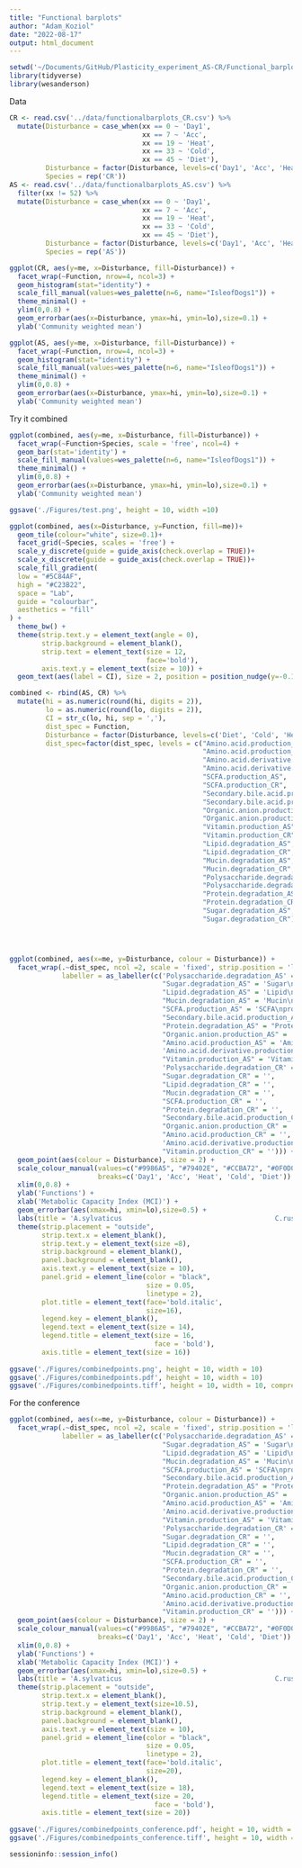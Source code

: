 ```yaml
---
title: "Functional barplots"
author: "Adam_Koziol"
date: "2022-08-17"
output: html_document
---
```


```r
setwd('~/Documents/GitHub/Plasticity_experiment_AS-CR/Functional_barplots/')
library(tidyverse)
library(wesanderson)
```
Data
```r
CR <- read.csv('../data/functionalbarplots_CR.csv') %>%
  mutate(Disturbance = case_when(xx == 0 ~ 'Day1',
                                 xx == 7 ~ 'Acc',
                                 xx == 19 ~ 'Heat',
                                 xx == 33 ~ 'Cold',
                                 xx == 45 ~ 'Diet'),
         Disturbance = factor(Disturbance, levels=c('Day1', 'Acc', 'Heat', 'Cold', 'Diet')),
         Species = rep('CR'))
AS <- read.csv('../data/functionalbarplots_AS.csv') %>%
  filter(xx != 52) %>%
  mutate(Disturbance = case_when(xx == 0 ~ 'Day1',
                                 xx == 7 ~ 'Acc',
                                 xx == 19 ~ 'Heat',
                                 xx == 33 ~ 'Cold',
                                 xx == 45 ~ 'Diet'),
         Disturbance = factor(Disturbance, levels=c('Day1', 'Acc', 'Heat', 'Cold', 'Diet')),
         Species = rep('AS'))
```

```r
ggplot(CR, aes(y=me, x=Disturbance, fill=Disturbance)) +
  facet_wrap(~Function, nrow=4, ncol=3) +
  geom_histogram(stat="identity") +
  scale_fill_manual(values=wes_palette(n=6, name="IsleofDogs1")) +
  theme_minimal() +
  ylim(0,0.8) +
  geom_errorbar(aes(x=Disturbance, ymax=hi, ymin=lo),size=0.1) +
  ylab('Community weighted mean')
```
```r
ggplot(AS, aes(y=me, x=Disturbance, fill=Disturbance)) +
  facet_wrap(~Function, nrow=4, ncol=3) +
  geom_histogram(stat="identity") +
  scale_fill_manual(values=wes_palette(n=6, name="IsleofDogs1")) +
  theme_minimal() +
  ylim(0,0.8) +
  geom_errorbar(aes(x=Disturbance, ymax=hi, ymin=lo),size=0.1) +
  ylab('Community weighted mean')
```
Try it combined
```r


ggplot(combined, aes(y=me, x=Disturbance, fill=Disturbance)) +
  facet_wrap(~Function+Species, scale = 'free', ncol=4) +
  geom_bar(stat='identity') +
  scale_fill_manual(values=wes_palette(n=6, name="IsleofDogs1")) +
  theme_minimal() +
  ylim(0,0.8) +
  geom_errorbar(aes(x=Disturbance, ymax=hi, ymin=lo),size=0.1) +
  ylab('Community weighted mean')

ggsave('./Figures/test.png', height = 10, width =10)
```


```r
ggplot(combined, aes(x=Disturbance, y=Function, fill=me))+
  geom_tile(colour="white", size=0.1)+
  facet_grid(~Species, scales = 'free') +
  scale_y_discrete(guide = guide_axis(check.overlap = TRUE))+
  scale_x_discrete(guide = guide_axis(check.overlap = TRUE))+
  scale_fill_gradient(
  low = "#5C84AF",
  high = "#C23B22",
  space = "Lab",
  guide = "colourbar",
  aesthetics = "fill"
) +
  theme_bw() +
  theme(strip.text.y = element_text(angle = 0),
        strip.background = element_blank(),
        strip.text = element_text(size = 12,
                                  face='bold'),
        axis.text.y = element_text(size = 10)) +
  geom_text(aes(label = CI), size = 2, position = position_nudge(y=-0.1))
```

```r

combined <- rbind(AS, CR) %>%
  mutate(hi = as.numeric(round(hi, digits = 2)),
         lo = as.numeric(round(lo, digits = 2)),
         CI = str_c(lo, hi, sep = ','),
         dist_spec = Function,
         Disturbance = factor(Disturbance, levels=c('Diet', 'Cold', 'Heat', 'Acc', 'Day1')),
         dist_spec=factor(dist_spec, levels = c("Amino.acid.production_AS",
                                                "Amino.acid.production_CR",
                                                "Amino.acid.derivative.production_AS",
                                                "Amino.acid.derivative.production_CR",
                                                "SCFA.production_AS",
                                                "SCFA.production_CR",
                                                "Secondary.bile.acid.production_AS",
                                                "Secondary.bile.acid.production_CR",
                                                "Organic.anion.production_AS",
                                                "Organic.anion.production_CR",
                                                "Vitamin.production_AS",
                                                "Vitamin.production_CR",
                                                "Lipid.degradation_AS",
                                                "Lipid.degradation_CR",
                                                "Mucin.degradation_AS",
                                                "Mucin.degradation_CR",
                                                "Polysaccharide.degradation_AS",
                                                "Polysaccharide.degradation_CR",
                                                "Protein.degradation_AS",
                                                "Protein.degradation_CR",
                                                "Sugar.degradation_AS",
                                                "Sugar.degradation_CR")))




ggplot(combined, aes(x=me, y=Disturbance, colour = Disturbance)) +
  facet_wrap(.~dist_spec, ncol =2, scale = 'fixed', strip.position = 'left',
             labeller = as_labeller(c('Polysaccharide.degradation_AS' = 'Polysaccharide\ndegradation',
                                      "Sugar.degradation_AS" = 'Sugar\ndegradation',
                                      "Lipid.degradation_AS" = 'Lipid\ndegradation',
                                      "Mucin.degradation_AS" = 'Mucin\ndegradation',
                                      "SCFA.production_AS" = 'SCFA\nproduction',
                                      "Secondary.bile.acid.production_AS" = "Secondary\nbile acid\nproduction",
                                      "Protein.degradation_AS" = "Protein\ndegradation",
                                      "Organic.anion.production_AS" = 'Organic anion\nproduction',
                                      "Amino.acid.production_AS" = 'Amino acid\nproduction',
                                      'Amino.acid.derivative.production_AS' = 'Amino acid\nderivative\nproduction',
                                      "Vitamin.production_AS" = 'Vitamin\nproduction',
                                      'Polysaccharide.degradation_CR' = '',
                                      "Sugar.degradation_CR" = '',
                                      "Lipid.degradation_CR" = '',
                                      "Mucin.degradation_CR" = '',
                                      "SCFA.production_CR" = '',
                                      "Protein.degradation_CR" = '',
                                      "Secondary.bile.acid.production_CR" = "",
                                      "Organic.anion.production_CR" = '',
                                      "Amino.acid.production_CR" = '',
                                      'Amino.acid.derivative.production_CR' = '',
                                      "Vitamin.production_CR" = ''))) +
  geom_point(aes(colour = Disturbance), size = 2) +
  scale_colour_manual(values=c("#9986A5", "#79402E", "#CCBA72", "#0F0D0E", "#a9a9a9"), 
                      breaks=c('Day1', 'Acc', 'Heat', 'Cold', 'Diet')) +
  xlim(0,0.8) +
  ylab('Functions') +
  xlab('Metabolic Capacity Index (MCI)') +
  geom_errorbar(aes(xmax=hi, xmin=lo),size=0.5) +
  labs(title = 'A.sylvaticus                                      C.russula') +
  theme(strip.placement = "outside",
        strip.text.x = element_blank(),
        strip.text.y = element_text(size =8),
        strip.background = element_blank(),
        panel.background = element_blank(),
        axis.text.y = element_text(size = 10),
        panel.grid = element_line(color = "black",
                                  size = 0.05,
                                  linetype = 2),
        plot.title = element_text(face='bold.italic',
                                  size=16),
        legend.key = element_blank(),
        legend.text = element_text(size = 14),
        legend.title = element_text(size = 16,
                                    face = 'bold'),
        axis.title = element_text(size = 16))
  
ggsave('./Figures/combinedpoints.png', height = 10, width = 10)
ggsave('./Figures/combinedpoints.pdf', height = 10, width = 10)
ggsave('./Figures/combinedpoints.tiff', height = 10, width = 10, compression = 'lzw')
```
For the conference
```r
ggplot(combined, aes(x=me, y=Disturbance, colour = Disturbance)) +
  facet_wrap(.~dist_spec, ncol =2, scale = 'fixed', strip.position = 'left',
             labeller = as_labeller(c('Polysaccharide.degradation_AS' = 'Polysacc-\nharide\ndegradation',
                                      "Sugar.degradation_AS" = 'Sugar\ndegradation',
                                      "Lipid.degradation_AS" = 'Lipid\ndegradation',
                                      "Mucin.degradation_AS" = 'Mucin\ndegradation',
                                      "SCFA.production_AS" = 'SCFA\nproduction',
                                      "Secondary.bile.acid.production_AS" = "Secondary\nbile acid\nproduction",
                                      "Protein.degradation_AS" = "Protein\ndegradation",
                                      "Organic.anion.production_AS" = 'Organic \nanion\nproduction',
                                      "Amino.acid.production_AS" = 'Amino acid\nproduction',
                                      'Amino.acid.derivative.production_AS' = 'Amino acid\nderivative\nproduction',
                                      "Vitamin.production_AS" = 'Vitamin\nproduction',
                                      'Polysaccharide.degradation_CR' = '',
                                      "Sugar.degradation_CR" = '',
                                      "Lipid.degradation_CR" = '',
                                      "Mucin.degradation_CR" = '',
                                      "SCFA.production_CR" = '',
                                      "Protein.degradation_CR" = '',
                                      "Secondary.bile.acid.production_CR" = "",
                                      "Organic.anion.production_CR" = '',
                                      "Amino.acid.production_CR" = '',
                                      'Amino.acid.derivative.production_CR' = '',
                                      "Vitamin.production_CR" = ''))) +
  geom_point(aes(colour = Disturbance), size = 2) +
  scale_colour_manual(values=c("#9986A5", "#79402E", "#CCBA72", "#0F0D0E", "#a9a9a9"), 
                      breaks=c('Day1', 'Acc', 'Heat', 'Cold', 'Diet')) +
  xlim(0,0.8) +
  ylab('Functions') +
  xlab('Metabolic Capacity Index (MCI)') +
  geom_errorbar(aes(xmax=hi, xmin=lo),size=0.5) +
  labs(title = 'A.sylvaticus                                      C.russula') +
  theme(strip.placement = "outside",
        strip.text.x = element_blank(),
        strip.text.y = element_text(size=10.5),
        strip.background = element_blank(),
        panel.background = element_blank(),
        axis.text.y = element_text(size = 10),
        panel.grid = element_line(color = "black",
                                  size = 0.05,
                                  linetype = 2),
        plot.title = element_text(face='bold.italic',
                                  size=20),
        legend.key = element_blank(),
        legend.text = element_text(size = 18),
        legend.title = element_text(size = 20,
                                    face = 'bold'),
        axis.title = element_text(size = 20))
  
ggsave('./Figures/combinedpoints_conference.pdf', height = 10, width = 10)
ggsave('./Figures/combinedpoints_conference.tiff', height = 10, width = 10, compression = 'lzw')
```



```r
sessioninfo::session_info()
```



